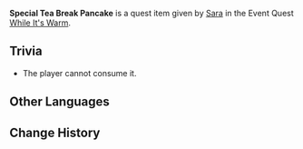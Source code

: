 {{Item Infobox
|id           = 100655
|image        = Item Tea Break Pancake.png
|type         = Quest Items
|description  = '''While It's Warm:''' [[Tea Break Pancake]] that has just had syrup drizzled over it. Time to serve it to the customers, and fast.
|source1      = Given during [[While It's Warm]] (Day 4)
}}
'''Special Tea Break Pancake''' is a quest item given by [[Sara]] in the Event Quest [[While It's Warm]].

==Trivia==
* The player cannot consume it.

==Other Languages==
{{Other Languages
|default_hidden = 1
|en      = Special Tea Break Pancake
|zhs     = 特制的庄园烤松饼
|zhs_rm  = Tèzhì de Zhuāngyuán Kǎo Sōng Bǐng
|zht     = 特製的莊園烤鬆餅
|zht_rm  = Tèzhì de Zhuāngyuán Kǎo Sōng Bǐng
|ja      = 特製午後のパンケーキ
|ja_rm   = Tokusei Gogo No Pankeeki
|ko      = 특제 장원 팬케익
|ko_rm   = Teukje Jangwon Paenke'ik
|es      = Panqueques especiales
|fr      = Pancakes spéciaux
|ru      = Особые блинчики к чаю
|th      = Tea Break Pancake สูตรพิเศษ
|th_rm   = Tea Break Pancake Sut Phiset
|vi      = Bánh Xốp Đặc Biệt
|de      = Besondere Landeierkuchen
|id      = Tea Break Pancake Spesial
|pt      = Panqueca do Chá da Tarde Especial
|tr      = Özel Krep
|it      = Pancake speciale
}}

==Change History==
{{Change History|1.1}}